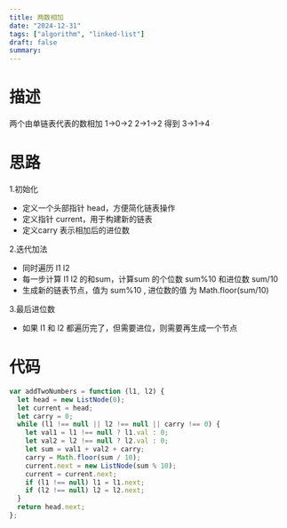 ```yaml
---
title: 两数相加
date: "2024-12-31"
tags: ["algorithm", "linked-list"]
draft: false
summary:
---
```

# 描述
两个由单链表代表的数相加
1->0->2
2->1->2
得到
3->1->4
# 思路

1.初始化
- 定义一个头部指针 head，方便简化链表操作
- 定义指针 current，用于构建新的链表
- 定义carry 表示相加后的进位数

2.迭代加法
- 同时遍历 l1 l2
- 每一步计算 l1 l2 的和sum，计算sum 的个位数 sum%10 和进位数 sum/10
- 生成新的链表节点，值为 sum%10 , 进位数的值 为 Math.floor(sum/10)


3.最后进位数
- 如果 l1 和 l2 都遍历完了，但需要进位，则需要再生成一个节点

# 代码

```js
var addTwoNumbers = function (l1, l2) {
  let head = new ListNode(0);
  let current = head;
  let carry = 0;
  while (l1 !== null || l2 !== null || carry !== 0) {
    let val1 = l1 !== null ? l1.val : 0;
    let val2 = l2 !== null ? l2.val : 0;
    let sum = val1 + val2 + carry;
    carry = Math.floor(sum / 10);
    current.next = new ListNode(sum % 10);
    current = current.next;
    if (l1 !== null) l1 = l1.next;
    if (l2 !== null) l2 = l2.next;
  }
  return head.next;
};
```